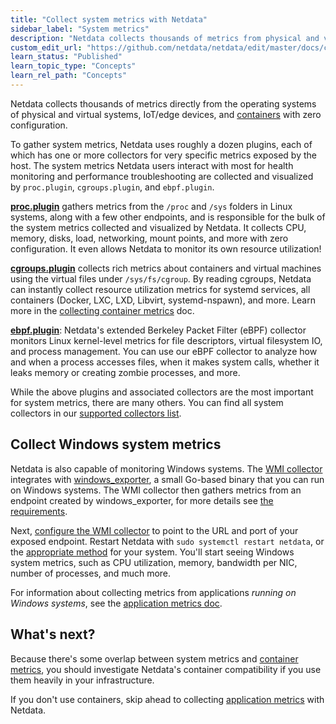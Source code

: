 ```yaml
---
title: "Collect system metrics with Netdata"
sidebar_label: "System metrics"
description: "Netdata collects thousands of metrics from physical and virtual systems, IoT/edge devices, and containers with zero configuration."
custom_edit_url: "https://github.com/netdata/netdata/edit/master/docs/collect/system-metrics.md"
learn_status: "Published"
learn_topic_type: "Concepts"
learn_rel_path: "Concepts"
---
```



Netdata collects thousands of metrics directly from the operating systems of physical and virtual systems, IoT/edge
devices, and [containers](/docs/collect/container-metrics.md) with zero configuration.

To gather system metrics, Netdata uses roughly a dozen plugins, each of which has one or more collectors for very
specific metrics exposed by the host. The system metrics Netdata users interact with most for health monitoring and
performance troubleshooting are collected and visualized by `proc.plugin`, `cgroups.plugin`, and `ebpf.plugin`.

[**proc.plugin**](/collectors/proc.plugin/README.md) gathers metrics from the `/proc` and `/sys` folders in Linux
systems, along with a few other endpoints, and is responsible for the bulk of the system metrics collected and
visualized by Netdata. It collects CPU, memory, disks, load, networking, mount points, and more with zero configuration.
It even allows Netdata to monitor its own resource utilization!

[**cgroups.plugin**](/collectors/cgroups.plugin/README.md) collects rich metrics about containers and virtual machines
using the virtual files under `/sys/fs/cgroup`. By reading cgroups, Netdata can instantly collect resource utilization
metrics for systemd services, all containers (Docker, LXC, LXD, Libvirt, systemd-nspawn), and more. Learn more in the
[collecting container metrics](/docs/collect/container-metrics.md) doc.

[**ebpf.plugin**](/collectors/ebpf.plugin/README.md): Netdata's extended Berkeley Packet Filter (eBPF) collector
monitors Linux kernel-level metrics for file descriptors, virtual filesystem IO, and process management. You can use our
eBPF collector to analyze how and when a process accesses files, when it makes system calls, whether it leaks memory or
creating zombie processes, and more.

While the above plugins and associated collectors are the most important for system metrics, there are many others. You
can find all system collectors in our [supported collectors list](/collectors/COLLECTORS.md#system-collectors).

## Collect Windows system metrics

Netdata is also capable of monitoring Windows systems. The [WMI
collector](https://learn.netdata.cloud/docs/agent/collectors/go.d.plugin/modules/wmi) integrates with
[windows_exporter](https://github.com/prometheus-community/windows_exporter), a small Go-based binary that you can run
on Windows systems. The WMI collector then gathers metrics from an endpoint created by windows_exporter, for more
details see [the requirements](https://learn.netdata.cloud/docs/agent/collectors/go.d.plugin/modules/wmi#requirements).

Next, [configure the WMI
collector](https://learn.netdata.cloud/docs/agent/collectors/go.d.plugin/modules/wmi#configuration) to point to the URL
and port of your exposed endpoint. Restart Netdata with `sudo systemctl restart netdata`, or the [appropriate
method](/docs/configure/start-stop-restart.md) for your system. You'll start seeing Windows system metrics, such as CPU
utilization, memory, bandwidth per NIC, number of processes, and much more.

For information about collecting metrics from applications _running on Windows systems_, see the [application metrics
doc](/docs/collect/application-metrics.md#collect-metrics-from-applications-running-on-windows).

## What's next?

Because there's some overlap between system metrics and [container metrics](/docs/collect/container-metrics.md), you
should investigate Netdata's container compatibility if you use them heavily in your infrastructure.

If you don't use containers, skip ahead to collecting [application metrics](/docs/collect/application-metrics.md) with
Netdata.


